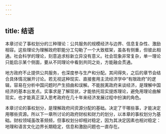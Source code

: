 ```yaml
---
---
---
```

title: 结语
---




本章讨论了事权划分的三种理论：公共服务的规模经济与边界、信息复杂性、激励相容。这些理论为理解政府职能分工勾勒了一个大致框架，虽各有侧重，但彼此相通。社会科学的理论，刻意追求标新立异没有意义。社会现象非常复杂，单一理论只能启示某个侧面，要从不同理论中看到共同之处，方能融会贯通。

地方政府不止提供公共服务，也深度参与生产和分配。其间得失，之后的章节会结合具体情况展开讨论。若无视这种现实、直接套用主流经济学中“有限政府”的逻辑，容易在分析中国问题时产生扭曲和误解。不能脱离政府来谈经济，是理解中国经济的基本出发点。实事求是了解现状，才能依托现实提炼理论，避免用理论曲解现实，也才能真正深入思考政府在几十年来经济发展过程中扮演的角色。

本章讨论的事权划分，是理解政府间资源分配的基础。决定了干哪些事，才能决定用哪些资源。所以下一章所讨论的政府财权和财力的划分，以本章的事权划分为基础。财权领域虽改革频频，但事权划分却相对稳定，因为其决定因素也相对稳定：地理和语言文化边界长期稳定，信息和激励问题也一直存在。